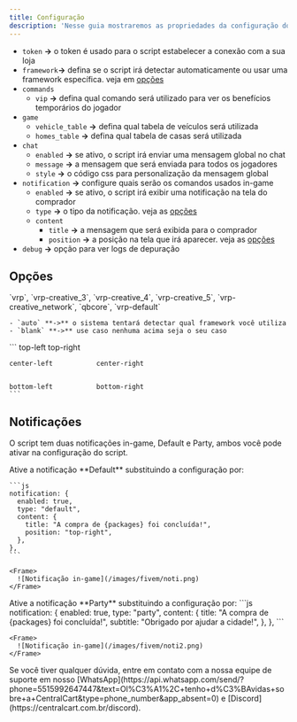 ```yaml
---
title: Configuração
description: 'Nesse guia mostraremos as propriedades da configuração do nosso script.'
---
```


- `token` **->** o token é usado para o script estabelecer a conexão com a sua loja
- `framework`**->** defina se o script irá detectar automaticamente ou usar uma framework específica. veja em [opções](#opcoes)
- `commands`
  - `vip` **->** defina qual comando será utilizado para ver os benefícios temporários do jogador
- `game`
  - `vehicle_table` **->**  defina qual tabela de veículos será utilizada
  - `homes_table` **->**  defina qual tabela de casas será utilizada
- `chat`
  - `enabled` **->** se ativo, o script irá enviar uma mensagem global no chat
  - `message` **->** a mensagem que será enviada para todos os jogadores
  - `style` **->** o código css para personalização da mensagem global
- `notification` **->** configure quais serão os comandos usados in-game
  - `enabled` **->** se ativo, o script irá exibir uma notificação na tela do comprador
  - `type` **->** o tipo da notificação. veja as [opções](#notificacoes)
  - `content`
    - `title` **->** a mensagem que será exibida para o comprador
    - `position` **->** a posição na tela que irá aparecer. veja as [opções](#opcoes)
- `debug` **->** opção para ver logs de depuração


## Opções

<AccordionGroup>
  <Accordion title="Frameworks disponíveis">
    `vrp`, `vrp-creative_3`, `vrp-creative_4`, `vrp-creative_5`, `vrp-creative_network`, `qbcore`, `vrp-default`

    - `auto` **->** o sistema tentará detectar qual framework você utiliza
    - `blank` **->** use caso nenhuma acima seja o seu caso
  </Accordion>

  <Accordion title="Posições da notificação">
    ```
    top-left              top-right


    center-left           center-right


    bottom-left           bottom-right
    ```
  </Accordion>
</AccordionGroup>

## Notificações
O script tem duas notificações in-game, Default e Party, ambos você pode ativar na configuração do script.

<Tabs>
  <Tab title="Default">
    Ative a notificação **Default** substituindo a configuração por:

    ```js    
    notification: {
      enabled: true,
      type: "default", 
      content: {
        title: "A compra de {packages} foi concluída!",
        position: "top-right", 
      },
    },
    ```

    <Frame>
      ![Notificação in-game](/images/fivem/noti.png)
    </Frame>
  </Tab>

  <Tab title="Party">
    Ative a notificação **Party** substituindo a configuração por:
    ```js
    notification: {
      enabled: true,
      type: "party",
      content: {
        title: "A compra de {packages} foi concluída!",
        subtitle: "Obrigado por ajudar a cidade!",
      },
    },
    ```

    <Frame>
      ![Notificação in-game](/images/fivem/noti2.png)
    </Frame>
  </Tab>
</Tabs>

<Check>
  Se você tiver qualquer dúvida, entre em contato com a nossa equipe de suporte
  em nosso [WhatsApp](https://api.whatsapp.com/send/?phone=5515992647447&text=Ol%C3%A1%2C+tenho+d%C3%BAvidas+sobre+a+CentralCart&type=phone_number&app_absent=0) 
  e [Discord](https://centralcart.com.br/discord).
</Check>
